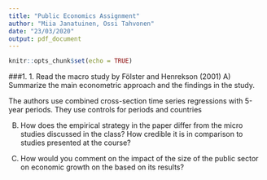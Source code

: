 ```yaml
---
title: "Public Economics Assignment"
author: "Miia Janatuinen, Ossi Tahvonen"
date: "23/03/2020"
output: pdf_document
---
```


```r
knitr::opts_chunk$set(echo = TRUE)
```

###1. 
1. Read the macro study by Fölster and Henrekson (2001)
A) Summarize the main econometric approach and the findings in the study.

The authors use combined cross-section time series regressions with 5-year periods. They use controls for periods and countries



B) How does the empirical strategy in the paper differ from the micro studies discussed in the
class? How credible it is in comparison to studies presented at the course?



C) How would you comment on the impact of the size of the public sector on economic
growth on the based on its results?